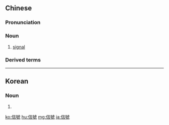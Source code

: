 {{also|信号}}
==Chinese==
{{zh-forms|s=信号}}

===Pronunciation===
{{zh-pron
|m=xìnhào,er=y
|c=seon3 hou6
|h=pfs=sin-ho
|mn=sìn-hō
|cat=n
}}

===Noun===
{{zh-noun}}

# [[signal]]

===Derived terms===
{{zh-der|信號彈|信號燈|信號旗|信號槍|信號機}}

{{zh-cat|Intermediate}}

----

==Korean==
{{ko-hanjatab}}

===Noun===
{{ko-noun|hj|hangeul=신호}}

# {{hanja form of|신호|signal}}

[[ko:信號]]
[[hu:信號]]
[[mg:信號]]
[[ja:信號]]
